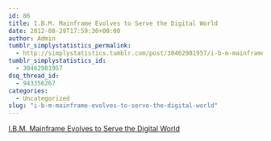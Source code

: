 ```yaml
---
id: 86
title: I.B.M. Mainframe Evolves to Serve the Digital World
date: 2012-08-29T17:59:30+00:00
author: Admin
tumblr_simplystatistics_permalink:
  - http://simplystatistics.tumblr.com/post/30462981957/i-b-m-mainframe-evolves-to-serve-the-digital-world
tumblr_simplystatistics_id:
  - 30462981957
dsq_thread_id:
  - 943356267
categories:
  - Uncategorized
slug: "i-b-m-mainframe-evolves-to-serve-the-digital-world"
---
```

[I.B.M. Mainframe Evolves to Serve the Digital World](http://www.nytimes.com/2012/08/28/technology/ibm-mainframe-evolves-to-serve-the-digital-world.html?smid=tu-share)
